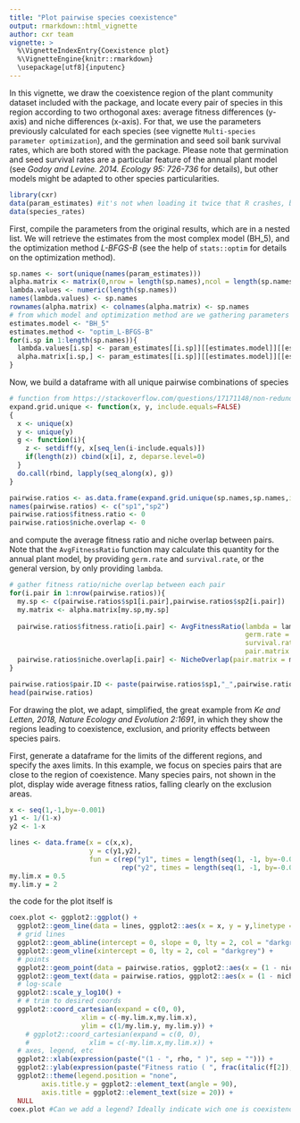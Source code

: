 ```yaml
---
title: "Plot pairwise species coexistence"
output: rmarkdown::html_vignette
author: cxr team
vignette: >
  %\VignetteIndexEntry{Coexistence plot}
  %\VignetteEngine{knitr::rmarkdown}
  \usepackage[utf8]{inputenc}
---
```


In this vignette, we draw the coexistence region of the plant community dataset included with the package, and locate every pair of species in this region according to two orthogonal axes: average fitness differences (y-axis) and niche differences (x-axis). For that, we use the parameters previously calculated for each species (see vignette `Multi-species parameter optimization`), and the germination and seed soil bank survival rates, which are both stored with the package. Please note that germination and seed survival rates are a particular feature of the annual plant model (see *Godoy and Levine. 2014. Ecology 95: 726-736* for details), but other models might be adapted to other species particularities. 

```r
library(cxr)
data(param_estimates) #it's not when loading it twice that R crashes, but when using outcome in line.
data(species_rates)
```

First, compile the parameters from the original results, which are in a nested list. We will retrieve the estimates from the most complex model (BH_5), and the optimization method *L-BFGS-B* (see the help of `stats::optim` for details on the optimization method).

```r
sp.names <- sort(unique(names(param_estimates)))
alpha.matrix <- matrix(0,nrow = length(sp.names),ncol = length(sp.names))
lambda.values <- numeric(length(sp.names))
names(lambda.values) <- sp.names
rownames(alpha.matrix) <- colnames(alpha.matrix) <- sp.names
# from which model and optimization method are we gathering parameters
estimates.model <- "BH_5"
estimates.method <- "optim_L-BFGS-B"
for(i.sp in 1:length(sp.names)){
  lambda.values[i.sp] <- param_estimates[[i.sp]][[estimates.model]][[estimates.method]]$lambda
  alpha.matrix[i.sp,] <- param_estimates[[i.sp]][[estimates.model]][[estimates.method]]$alpha[sp.names]
}
```

Now, we build a dataframe with all unique pairwise combinations of species

```r
# function from https://stackoverflow.com/questions/17171148/non-redundant-version-of-expand-grid
expand.grid.unique <- function(x, y, include.equals=FALSE)
{
  x <- unique(x)
  y <- unique(y)
  g <- function(i){
    z <- setdiff(y, x[seq_len(i-include.equals)])
    if(length(z)) cbind(x[i], z, deparse.level=0)
  }
  do.call(rbind, lapply(seq_along(x), g))
}

pairwise.ratios <- as.data.frame(expand.grid.unique(sp.names,sp.names,include.equals = FALSE),stringsAsFactors = FALSE)
names(pairwise.ratios) <- c("sp1","sp2")
pairwise.ratios$fitness.ratio <- 0
pairwise.ratios$niche.overlap <- 0
```

and compute the average fitness ratio and niche overlap between pairs. Note that the `AvgFitnessRatio` function may calculate this quantity for the annual plant model, by providing `germ.rate` and `survival.rate`, or the general version, by only providing `lambda`.

```r
# gather fitness ratio/niche overlap between each pair
for(i.pair in 1:nrow(pairwise.ratios)){
  my.sp <- c(pairwise.ratios$sp1[i.pair],pairwise.ratios$sp2[i.pair])
  my.matrix <- alpha.matrix[my.sp,my.sp]
  
  pairwise.ratios$fitness.ratio[i.pair] <- AvgFitnessRatio(lambda = lambda.values[my.sp],
                                                           germ.rate = species_rates$germination[species_rates$code %in% my.sp],
                                                           survival.rate = species_rates$`seed survival`[species_rates$code %in% my.sp],
                                                           pair.matrix = my.matrix)[[3]]
  pairwise.ratios$niche.overlap[i.pair] <- NicheOverlap(pair.matrix = my.matrix)
}

pairwise.ratios$pair.ID <- paste(pairwise.ratios$sp1,"_",pairwise.ratios$sp2,sep="")
head(pairwise.ratios)
```

For drawing the plot, we adapt, simplified, the great example from *Ke and Letten, 2018, Nature Ecology and Evolution 2:1691*, in which they show the regions leading to coexistence, exclusion, and priority effects between species pairs.

First, generate a dataframe for the limits of the different regions, and specify the axes limits. In this example, we focus on species pairs that are close to the region of coexistence. Many species pairs, not shown in the plot, display wide average fitness ratios, falling clearly on the exclusion areas.

```r
x <- seq(1,-1,by=-0.001)
y1 <- 1/(1-x)
y2 <- 1-x

lines <- data.frame(x = c(x,x), 
                    y = c(y1,y2), 
                    fun = c(rep("y1", times = length(seq(1, -1, by=-0.001))), 
                            rep("y2", times = length(seq(1, -1, by=-0.001)))))
my.lim.x = 0.5
my.lim.y = 2
```

the code for the plot itself is

```r

coex.plot <- ggplot2::ggplot() + 
  ggplot2::geom_line(data = lines, ggplot2::aes(x = x, y = y,linetype = fun,group = fun), col = "black") +
  # grid lines
  ggplot2::geom_abline(intercept = 0, slope = 0, lty = 2, col = "darkgrey") +
  ggplot2::geom_vline(xintercept = 0, lty = 2, col = "darkgrey") +
  # points
  ggplot2::geom_point(data = pairwise.ratios, ggplot2::aes(x = (1 - niche.overlap), y = log(fitness.ratio))) +
  ggplot2::geom_text(data = pairwise.ratios, ggplot2::aes(x = (1 - niche.overlap), y = log(fitness.ratio), label = pair.ID), hjust = 0, nudge_y = -0.01, nudge_x = 0.01, check_overlap = TRUE, size = 3)+
  # log-scale
  ggplot2::scale_y_log10() +
  # # trim to desired coords
  ggplot2::coord_cartesian(expand = c(0, 0),
                  xlim = c(-my.lim.x,my.lim.x),
                  ylim = c(1/my.lim.y, my.lim.y)) +
    # ggplot2::coord_cartesian(expand = c(0, 0),
    #               xlim = c(-my.lim.x,my.lim.x)) +
  # axes, legend, etc
  ggplot2::xlab(expression(paste("(1 - ", rho, " )", sep = ""))) + 
  ggplot2::ylab(expression(paste("Fitness ratio ( ", frac(italic(f[2]), italic(f[1])), " )", sep=""))) +
  ggplot2::theme(legend.position = "none", 
        axis.title.y = ggplot2::element_text(angle = 90), 
        axis.title = ggplot2::element_text(size = 20)) +
  NULL
coex.plot #Can we add a legend? Ideally indicate wich one is coexistence and which one is exclusion.
```
 
 